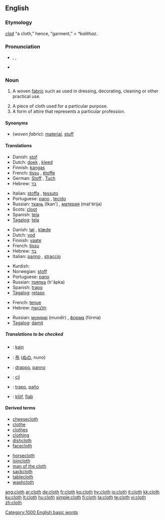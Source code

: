 ==English==

===Etymology===
{{OE.}} ''[[clað]]'' “a cloth,” hence, “garment,” < {{PG.}} ''*kalithaz''.

===Pronunciation===
*{{AHD|klŏth}}, {{IPA|/klɒθ/}}, {{SAMPA|/klQT/}}
*:{{rhymes|ɒθ}}
*{{audio|en-us-cloth.ogg|Audio (US)}}

===Noun===
{{en-noun|pl=cloths|pl2=clothes}}

# {{uncountable}} A woven [[fabric]] such as used in dressing, decorating, cleaning or other practical use.
# A piece of cloth used for a particular purpose.
# A form of attire that represents a particular profession.

====Synonyms====
*(''woven fabric''): [[material]], [[stuff]]

====Translations====
{{trans-top|a woven fabric}}
*Danish: [[stof]] {{n}}
*Dutch: [[doek]] {{n}}, [[kleed]] {{n}}
*Finnish: [[kangas]]
*French: [[tissu]] {{m}}, [[étoffe]] {{f}}
*German: [[Stoff]] {{m}}, [[Tuch]] {{n}}
*Hebrew: [[בד]] {{romanization of Hebrew|bad}} {{m}}
{{trans-mid}}
*Italian: [[stoffa]] {{f}}, [[tessuto]] {{m}}
*Portuguese: [[pano]] {{m}}, [[tecido]] {{m}}
*Russian: [[ткань]] (tkan') {{f}}, [[материя]] (mat'érija) {{f}}
*Scots: [[cloot]]
*Spanish: [[tela]] {{f}}
*[[Tagalog]]: [[tela]]
{{trans-bottom}}

{{trans-top|a piece of cloth}}
*Danish: [[tøj]] {{n}}, [[klæde]] {{g|Danish}}
*Dutch: [[vod]] {{f}}
*Finnish: [[vaate]]
*French: [[tissu]] {{m}}
*Hebrew: [[בד]] {{romanization of Hebrew|bád}} {{m}}
*Italian: [[panno]] {{m}}, [[straccio]] {{m}}
{{trans-mid}}
*Kurdish: {{KUchar|[[په‌ڕۆ]]}} {{g|Kurdish}}
*Norwegian: [[stoff]] {{n}}
*Portuguese: [[pano]] {{m}}
*Russian: [[тряпка]] (tr'ápka) {{f}}
*Spanish: [[trapo]] {{m}}
*[[Tagalog]]: [[retaso]]
{{trans-bottom}}

{{trans-top|a form of attire}}
*French: [[tenue]] {{f}}
*Hebrew: [[תלבושת]] {{romanization of Hebrew|tilboshet}} {{f}}
{{trans-mid}}
*Russian: [[мундир]] (mundír) {{m}}, [[форма]] (fórma) {{f}}
*[[Tagalog]]: [[damit]]
{{trans-bottom}}

=====Translations to be checked=====
{{checktrans}}
*{{ttbc|Indonesian}}: [[kain]]
*{{ttbc|Japanese}}: [[布]] ([[ぬの]], nuno)
*{{ttbc|Interlingua}}: [[drappo]], [[panno]]
*{{ttbc|Kurdish}}: [[cil]]
*{{ttbc|Spanish}}: [[trapo]], [[paño]]
*{{ttbc|Volapük}}: [[klöf]], [[flab#Volapük|flab]]

====Derived terms====
{{rel-top|terms derived from "cloth"}}
*[[cheesecloth]]
*[[clothe]]
*[[clothes]]
*[[clothing]]
*[[dishcloth]]
*[[facecloth]]
{{rel-mid}}
*[[horsecloth]]
*[[loincloth]]
*[[man of the cloth]]
*[[sackcloth]]
*[[tablecloth]]
*[[washcloth]]
{{rel-bottom}}

[[Category:1000 English basic words]]

[[ang:cloth]]
[[ar:cloth]]
[[de:cloth]]
[[fr:cloth]]
[[ko:cloth]]
[[hy:cloth]]
[[io:cloth]]
[[it:cloth]]
[[kk:cloth]]
[[ku:cloth]]
[[lt:cloth]]
[[hu:cloth]]
[[simple:cloth]]
[[fi:cloth]]
[[ta:cloth]]
[[te:cloth]]
[[vi:cloth]]
[[zh:cloth]]